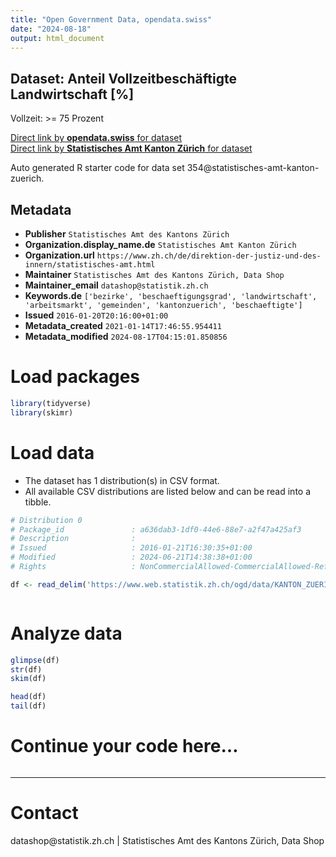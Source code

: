 ```yaml
---
title: "Open Government Data, opendata.swiss"
date: "2024-08-18"
output: html_document
---
```


## Dataset: Anteil Vollzeitbeschäftigte Landwirtschaft [%]

Vollzeit: >= 75 Prozent

[Direct link by **opendata.swiss** for dataset](https://opendata.swiss/de/dataset/anteil-vollzeitbeschaftigte-landwirtschaft)<br>
[Direct link by **Statistisches Amt Kanton Zürich** for dataset](https://www.zh.ch/de/politik-staat/gemeinden/gemeindeportraet.html)

Auto generated R starter code for data set 354@statistisches-amt-kanton-zuerich.

## Metadata

- **Publisher** `Statistisches Amt des Kantons Zürich`
- **Organization.display_name.de** `Statistisches Amt Kanton Zürich`
- **Organization.url** `https://www.zh.ch/de/direktion-der-justiz-und-des-innern/statistisches-amt.html`
- **Maintainer** `Statistisches Amt des Kantons Zürich, Data Shop`
- **Maintainer_email** `datashop@statistik.zh.ch`
- **Keywords.de** `['bezirke', 'beschaeftigungsgrad', 'landwirtschaft', 'arbeitsmarkt', 'gemeinden', 'kantonzuerich', 'beschaeftigte']`
- **Issued** `2016-01-20T20:16:00+01:00`
- **Metadata_created** `2021-01-14T17:46:55.954411`
- **Metadata_modified** `2024-08-17T04:15:01.850856`


# Load packages

```r

library(tidyverse)
library(skimr)

```

# Load data

-   The dataset has 1 distribution(s) in CSV format.
-   All available CSV distributions are listed below and can be read into a tibble.

```r

# Distribution 0
# Package_id               : a636dab3-1df0-44e6-88e7-a2f47a425af3
# Description              : 
# Issued                   : 2016-01-21T16:30:35+01:00
# Modified                 : 2024-06-21T14:38:38+01:00
# Rights                   : NonCommercialAllowed-CommercialAllowed-ReferenceRequired

df <- read_delim('https://www.web.statistik.zh.ch/ogd/data/KANTON_ZUERICH_262.csv')



```

# Analyze data

```r

glimpse(df)
str(df)
skim(df)

head(df)
tail(df)

```

# Continue your code here...

```r

```

------------------------------------------------------------------------

# Contact

datashop@statistik.zh.ch | Statistisches Amt des Kantons Zürich, Data Shop

